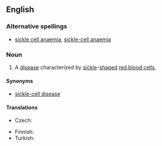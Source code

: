 {{wikipedia}}
==English==

===Alternative spellings===
* [[sickle cell anaemia]], [[sickle-cell anaemia]] {{qualifier|British}}

===Noun===
{{en-noun|-}}

# {{North America}} A [[disease]] characterized by [[sickle]]-[[shape]]d [[red blood cell]]s.

====Synonyms====
* [[sickle-cell disease]]

====Translations====
{{trans-top}}
* Czech: {{t-|cs|srpkovitá anémie|f}}
{{trans-mid}}
* Finnish: {{t-|fi|sirppisoluanemia}}
* Turkish: {{t|tr|orak hücre anemisi}}
{{trans-bottom}}